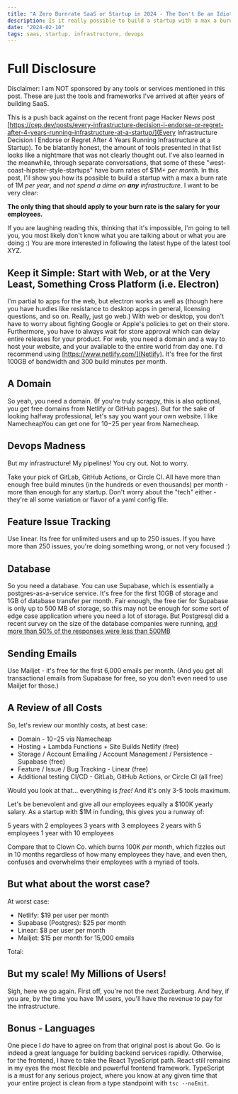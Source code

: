 ```yaml
---
title: "A Zero Burnrate SaaS or Startup in 2024 - The Don't Be an Idiot Edition"
description: Is it really possible to build a startup with a max a burn rate of 1M _per year_, and _not spend a dime on **any** infrastructure_?
date: "2024-02-10"
tags: saas, startup, infrastructure, devops
---
```


# Full Disclosure

Disclaimer: I am NOT sponsored by any tools or services mentioned in this post. These are just the tools and frameworks I've arrived at after years of building SaaS.

This is a push back against on the recent front page Hacker News post [https://cep.dev/posts/every-infrastructure-decision-i-endorse-or-regret-after-4-years-running-infrastructure-at-a-startup/](Every Infrastructure Decision I Endorse or Regret After 4 Years Running Infrastructure at a Startup). To be blatantly honest, the amount of tools presented in that list looks like a nightmare that was not clearly thought out. I've also learned in the meanwhile, through separate conversations, that some of these "west-coast-hipster-style-startups" have burn rates of $1M+ _per month_. In this post, I'll show you how its possible to build a startup with a max a burn rate of 1M _per year_, and _not spend a dime on **any** infrastructure_. I want to be very clear:

**The only thing that should apply to your burn rate is the salary for your employees.**

If you are laughing reading this, thinking that it's impossible, I'm going to tell you, you most likely don't know what you are talking about or what you are doing :) You are more interested in following the latest hype of the latest tool XYZ.

## Keep it Simple: Start with Web, or at the Very Least, Something Cross Platform (i.e. Electron)

I'm partial to apps for the web, but electron works as well as (though here you have hurdles like resistance to desktop apps in general, licensing questions, and so on. Really, just go web.) With web or desktop, you don't have to worry about fighting Google or Apple's policies to get on their store. Furthermore, you have to always wait for store approval which can delay entire releases for your product. For web, you need a domain and a way to host your website, and your available to the entire world from day one. I'd recommend using [https://www.netlify.com/](Netlify). It's free for the first 100GB of bandwidth and 300 build minutes per month.

## A Domain

So yeah, you need a domain. (If you're truly scrappy, this is also optional, you get free domains from Netlify or GitHub pages). But for the sake of looking halfway professional, let's say you want your own website. I like NamecheapYou can get one for $10-$25 per year from Namecheap.

## Devops Madness

But my infrastructure! My pipelines! You cry out. Not to worry.

Take your pick of GitLab, GitHub Actions, or Circle CI. All have more than enough free build minutes (in the hundreds or even thousands) per month - more than enough for any startup. Don't worry about the "tech" either - they're all some variation or flavor of a yaml config file.

## Feature Issue Tracking

Use linear. Its free for unlimited users and up to 250 issues. If you have more than 250 issues, you're doing something wrong, or not very focused :)

## Database

So you need a database. You can use Supabase, which is essentially a postgres-as-a-service service. It's free for the first 10GB of storage and 1GB of database transfer per month. Fair enough, the free tier for Supabase is only up to 500 MB of storage, so this may not be enough for some sort of edge case application where you need a lot of storage. But Postgresql did a recent survey on the size of the database companies were running, [and more than 50% of the responses were less than 500MB](https://www.postgresql.org/community/survey/26-how-large-is-your-postgresql-database/)

## Sending Emails

Use Mailjet - it's free for the first 6,000 emails per month. (And you get all transactional emails from Supabase for free, so you don't even need to use Mailjet for those.)

## A Review of all Costs

So, let's review our monthly costs, at best case:

- Domain - $10-$25 via Namecheap
- Hosting + Lambda Functions + Site Builds Netlify (free)
- Storage / Account Emailing / Account Management / Persistence - Supabase (free)
- Feature / Issue / Bug Tracking - Linear (free)
- Additional testing CI/CD - GitLab, GitHub Actions, or Circle CI (all free)

Would you look at that... everything is _free!_ And it's only 3-5 tools maximum.

Let's be benevolent and give all our employees equally a $100K yearly salary. As a startup with $1M in funding, this gives you a runway of:

5 years with 2 employees
3 years with 3 employees
2 years with 5 employees
1 year with 10 employees

Compare that to Clown Co. which burns 100K _per month_, which fizzles out in 10 months regardless of how many employees they have, and even then, confuses and overwhelms their employees with a myriad of tools.

## But what about the worst case?

At worst case:

- Netlify: $19 per user per month
- Supabase (Postgres): $25 per month
- Linear: $8 per user per month
- Mailjet: $15 per month for 15,000 emails

Total: 


## But my scale! My Millions of Users!

Sigh, here we go again. First off, you're not the next Zuckerburg. And hey, if you are, by the time you have 1M users, you'll have the revenue to pay for the infrastructure. 

## Bonus - Languages

One piece I _do_ have to agree on from that original post is about Go. Go is indeed a great language for building backend services rapidly. Otherwise, for the frontend, I have to take the React TypeScript path. React still remains in my eyes the most flexible and powerful frontend framework. TypeScript is a must for any serious project, where you know at any given time that your entire project is clean from a type standpoint with `tsc --noEmit`.